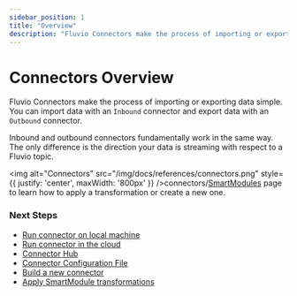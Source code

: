 ```yaml
---
sidebar_position: 1
title: "Overview"
description: "Fluvio Connectors make the process of importing or exporting data simple"
---
```


# Connectors Overview

Fluvio Connectors make the process of importing or exporting data simple.
You can import data with an `Inbound` connector and export data with an `Outbound` connector.

Inbound and outbound connectors fundamentally work in the same way. The only difference is the direction your data is streaming with respect to a Fluvio topic.

<img
  alt="Connectors"
  src="/img/docs/references/connectors.png"
  style={{ justify: 'center', maxWidth: '800px' }}
/>connectors/[SmartModules] page to learn how to apply a transformation or create a new one.


### Next Steps

* [Run connector on local machine]
* [Run connector in the cloud]
* [Connector Hub]
* [Connector Configuration File]
* [Build a new connector]
* [Apply SmartModule transformations]



[SmartModules]: smartmodules/overview.mdx
[Run connector on local machine]: ./how-to/run-local.mdx
[Run connector in the cloud]: ./how-to/run-cloud.mdx
[Connector Hub]: hub/connectors/index.md
[Connector Configuration File]: ./configuration.mdx
[Build a new connector]: ./developers/overview.mdx
[Apply SmartModule transformations]: smartmodules/overview.mdx

